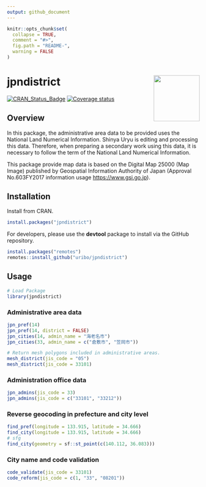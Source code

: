 ```yaml
---
output: github_document
---
```


<!-- README.md is generated from README.Rmd. Please edit that file -->

```r
knitr::opts_chunk$set(
  collapse = TRUE,
  comment = "#>",
  fig.path = "README-",
  warning = FALSE
)
```

# jpndistrict <img src="man/figures/logo.png" align="right" width="120px" />

[![CRAN\_Status\_Badge](https://www.r-pkg.org/badges/version/jpndistrict)](https://cran.r-project.org/package=jpndistrict) [![Coverage status](https://codecov.io/gh/uribo/jpndistrict/branch/master/graph/badge.svg)](https://codecov.io/github/uribo/jpndistrict?branch=master)

## Overview

In this package, the administrative area data to be provided uses the National Land Numerical Information. Shinya Uryu is editing and processing this data. Therefore, when preparing a secondary work using this data, it is necessary to follow the term of the National Land Numerical Information.

This package provide map data is based on the Digital Map 25000 (Map Image) published by Geospatial Information Authority of Japan (Approval No.603FY2017 information usage <https://www.gsi.go.jp>).

## Installation

Install from CRAN.

```r
install.packages("jpndistrict")
```

For developers, please use the **devtool** package to install via the GitHub repository.

```r
install.packages("remotes")
remotes::install_github("uribo/jpndistrict")
```

## Usage

```r
# Load Package
library(jpndistrict)
```

### Administrative area data

```r
jpn_pref(14)
jpn_pref(14, district = FALSE)
jpn_cities(14, admin_name = "海老名市")
jpn_cities(33, admin_name = c("倉敷市", "笠岡市"))
```

```r
# Return mesh polygons included in administrative areas.
mesh_district(jis_code = "05")
mesh_district(jis_code = 33101)
```

### Administration office data

```r
jpn_admins(jis_code = 33)
jpn_admins(jis_code = c("33101", "33212"))
```

### Reverse geocoding in prefecture and city level

```r
find_pref(longitude = 133.915, latitude = 34.666)
find_city(longitude = 133.915, latitude = 34.666)
# sfg
find_city(geometry = sf::st_point(c(140.112, 36.083)))
```

### City name and code validation

```r
code_validate(jis_code = 33101)
code_reform(jis_code = c(1, "33", "08201"))
```
